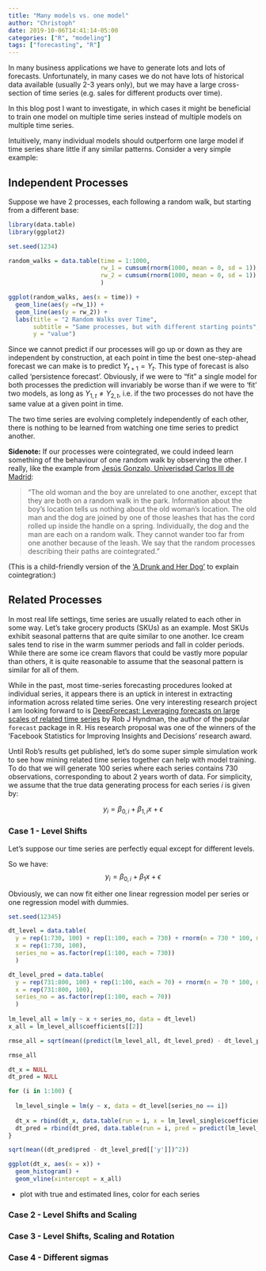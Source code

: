 ```yaml
---
title: "Many models vs. one model"
author: "Christoph"
date: 2019-10-06T14:41:14-05:00
categories: ["R", "modeling"]
tags: ["forecasting", "R"]
---
```


In many business applications we have to generate lots and lots of forecasts. Unfortunately, in many cases we do not have lots of historical data available (usually 2-3 years only), but we may have a large cross-section of time series (e.g. sales for different products over time).

In this blog post I want to investigate, in which cases it might be beneficial to train one model on multiple time series instead of multiple models on multiple time series.

Intuitively, many individual models should outperform one large model if time series share little if any similar patterns. Consider a very simple example:

## Independent Processes
Suppose we have 2 processes, each following a random walk, but starting from a different base:
```r
library(data.table)
library(ggplot2)

set.seed(1234)

random_walks = data.table(time = 1:1000,
                          rw_1 = cumsum(rnorm(1000, mean = 0, sd = 1)),
                          rw_2 = cumsum(rnorm(1000, mean = 0, sd = 1)) + 100
                          )

ggplot(random_walks, aes(x = time)) +
  geom_line(aes(y =rw_1)) +
  geom_line(aes(y = rw_2)) +
  labs(title = "2 Random Walks over Time",
       subtitle = "Same processes, but with different starting points",
       y = "value")

```

Since we cannot predict if our processes will go up or down as they are independent by construction, at each point in time the best one-step-ahead forecast we can make is to predict $Y_{t+1} = Y_{t}$. This type of forecast is also called 'persistence forecast'. Obviously, if we were to "fit" a single model for both processes the prediction will invariably be worse than if we were to 'fit' two models, as long as $Y_{1, t} \neq Y_{2, t}$, i.e. if the two processes do not have the same value at a given point in time.

The two time series are evolving completely independently of each other, there is nothing to be learned from watching one time series to predict another.

**Sidenote:**
If our processes were cointegrated, we could indeed learn something of the behaviour of one random walk by observing the other. I really, like the example from [Jesús Gonzalo, Univerisdad Carlos III de Madrid](http://www.eco.uc3m.es/~jgonzalo/teaching/EconometriaII/cointegration.HTM):

> "The old woman and the boy are unrelated to one another, except that they are both on a random walk in the park. Information about the boy's location tells us nothing about the old woman's location. The old man and the dog are joined by one of those leashes that has the cord rolled up inside the handle on a spring. Individually, the dog and the man are each on a random walk. They cannot wander too far from one another because of the leash.  We say that the random processes describing their paths are cointegrated."

(This is a child-friendly version of the ['A Drunk and Her Dog'](http://www.uta.edu/faculty/crowder/papers/drunk%20and%20dog.pdf) to explain cointegration:)

## Related Processes

In most real life settings, time series are usually related to each other in some 
way. Let's take grocery products (SKUs) as an example. Most SKUs exhibit seasonal 
patterns that are quite similar to one another. Ice cream sales tend to rise in 
the warm summer periods and fall in colder periods. While there are some ice cream 
flavors that could be vastly more popular than others, it is quite reasonable to 
assume that the seasonal pattern is similar for all of them.

While in the past, most time-series forecasting procedures looked at individual 
series, it appears there is an uptick in interest in extracting information across 
related time series. One very interesting research project I am looking forward to is [DeepForecast: Leveraging forecasts on large scales of related time series](https://research.fb.com/blog/2019/01/announcing-the-winners-of-the-statistics-for-improving-insights-and-decisions-research-awards/) by Rob J Hyndman, the 
author of the popular `forecast` package in R. His research proposal was one of the winners of the 'Facebook Statistics for Improving Insights and Decisions' research award.

Until Rob's results get published, let's do some super simple simulation work to see how mining related time series together can help with model training. To do that we will generate 100 series where each series contains 730 observations, corresponding to about 2 years worth of data. For simplicity, we assume that the true data generating process for each series $i$ is given by:

$$y_i = \beta_{0,i} + \beta_{1,i}x + \epsilon$$

### Case 1 - Level Shifts
Let's suppose our time series are perfectly equal except for different levels.

So we have:
$$y_i = \beta_{0,i} + \beta_{1}x + \epsilon$$

Obviously, we can now fit either one linear regression model per series or one regression model with dummies. 

```r
set.seed(12345)

dt_level = data.table(
  y = rep(1:730, 100) + rep(1:100, each = 730) + rnorm(n = 730 * 100, mean = 0, sd = 100),
  x = rep(1:730, 100),
  series_no = as.factor(rep(1:100, each = 730))
  )

dt_level_pred = data.table(
  y = rep(731:800, 100) + rep(1:100, each = 70) + rnorm(n = 70 * 100, mean = 0, sd = 100),
  x = rep(731:800, 100),
  series_no = as.factor(rep(1:100, each = 70))
  )
 
lm_level_all = lm(y ~ x + series_no, data = dt_level)
x_all = lm_level_all$coefficients[[2]]

rmse_all = sqrt(mean((predict(lm_level_all, dt_level_pred) - dt_level_pred[['y']])^2))

rmse_all
```

```r
dt_x = NULL
dt_pred = NULL

for (i in 1:100) {
  
  lm_level_single = lm(y ~ x, data = dt_level[series_no == i])
  
  dt_x = rbind(dt_x, data.table(run = i, x = lm_level_single$coefficients[[2]]))
  dt_pred = rbind(dt_pred, data.table(run = i, pred = predict(lm_level_single, dt_level_pred[series_no == i])))
}

sqrt(mean((dt_pred$pred - dt_level_pred[['y']])^2))

ggplot(dt_x, aes(x = x)) + 
  geom_histogram() +
  geom_vline(xintercept = x_all)
```

- plot with true and estimated lines, color for each series

### Case 2 - Level Shifts and Scaling


### Case 3 - Level Shifts, Scaling and Rotation

### Case 4 - Different sigmas
